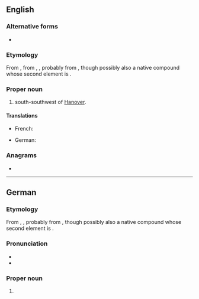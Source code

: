 ==English==
{{wikipedia}}

===Alternative forms===
* {{alter|en|Cassel||dated|until 1928}}

===Etymology===
From {{bor|en|de|Kassel}}, from {{der|en|goh|Chassalla}}, {{m|goh|Chassella}}, probably from {{der|en|la|[[castellum|Castellum]] [[Chatti|Chattorum]]|t=fortress of the Chatti}}, though possibly also a native {{der|en|gem}} compound whose second element is {{der|en|gmw-pro|*sali|t=house, hall}}.

===Proper noun===
{{en-proper noun}}

# {{place|en|city|of central|c/Germany}} south-southwest of [[Hanover]].

====Translations====
{{trans-top|city}}
* French: {{t+|fr|Cassel}}
{{trans-mid}}
* German: {{t+|de|Kassel|n}}
{{trans-bottom}}

===Anagrams===
* {{anagrams|en|a=aeklss|Saleks|slakes}}

----

==German==
{{wikipedia|lang=de}}

===Etymology===
From {{inh|de|goh|Chassalla}}, {{m|goh|Chassella}}, probably from {{der|de|la|[[castellum|Castellum]] [[Chatti|Chattorum]]|t=fortress of the Chatti}}, though possibly also a native {{der|de|gem}} compound whose second element is {{der|de|gmw-pro|*sali|t=house, hall}}.

===Pronunciation===
* {{IPA|de|/ˈkasl̩/|/ˈkasəl/}}
* {{audio|de|De-Kassel.ogg|Audio}}

===Proper noun===
{{de-proper noun|toponym}}

# {{place|de|city|s/Hesse|c/Germany|south-southwest of|city/Hanover|t=Kassel}}
